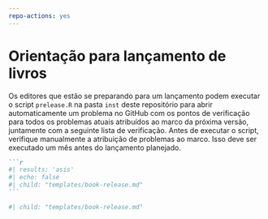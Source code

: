 ```yaml
---
repo-actions: yes
---
```


# Orientação para lançamento de livros {#bookreleaseissue}

Os editores que estão se preparando para um lançamento podem executar o script `prelease.R` na pasta `inst` deste repositório para abrir automaticamente um problema no GitHub com os pontos de verificação para todos os problemas atuais atribuídos ao marco da próxima versão, juntamente com a seguinte lista de verificação.
Antes de executar o script, verifique manualmente a atribuição de problemas ao marco.
Isso deve ser executado um mês antes do lançamento planejado.

::: {.content-hidden when-format="pdf"}

````markdown
```r
#| results: 'asis'
#| echo: false
#| child: "templates/book-release.md"
```
````

:::

::: {.content-visible when-format="pdf"}

```r
#| child: "templates/book-release.md"

```

:::



